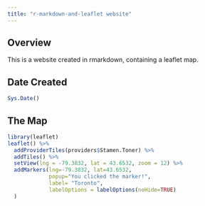 ```yaml
---
title: "r-markdown-and-leaflet website"
---
```


## Overview

This is a website created in rmarkdown, containing a leaflet map.

## Date Created

```r
Sys.Date()
```

## The Map

```r
library(leaflet)
leaflet() %>%
  addProviderTiles(providers$Stamen.Toner) %>%
  addTiles() %>%
  setView(lng = -79.3832, lat = 43.6532, zoom = 12) %>%
  addMarkers(lng=-79.3832, lat=43.6532,
             popup="You clicked the marker!",
             label= "Toronto",
             labelOptions = labelOptions(noHide=TRUE)
  )
```
